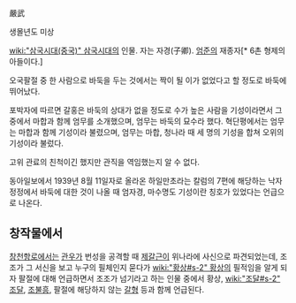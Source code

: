 嚴武

생몰년도 미상

[[wiki:"삼국시대(중국)" 삼국시대]]의 인물. 자는 자경(子卿). [[엄준]]의 재종자[* 6촌 형제의 아들이다.]

오국팔절 중 한 사람으로 바둑을 두는 것에서는 짝이 될 이가 없었다고 할 정도로 바둑에 뛰어났다.

포박자에 따르면 갈홍은 바둑의 상대가 없을 정도로 수가 높은 사람을 기성이라면서 그 중에서 마합과 함께 엄무를 소개했으며, 엄무는 바둑의 묘수라 했다. 혁단평에서는 엄무는 마합과 함께 기성이라 불렸으며, 엄무는 마합, 청나라 때 세 명의 기성을 합쳐 오위의 기성이라 불렀다.

고위 관료의 친척이긴 했지만 관직을 역임했는지 알 수 없다.

동아일보에서 1939년 8월 11일자로 올라온 하일만초라는 칼럼의 7편에 해당하는 낙자정정에서 바둑에 대한 것이 나올 때 엄자경, 마수명도 기성이란 칭호가 있었다는 언급으로 나온다.

== 창작물에서 ==
[[창천항로]]에서는 [[관우]]가 번성을 공격할 때 [[제갈근]]이 위나라에 사신으로 파견되었는데, 조조가 그 서신을 보고 누구의 필체인지 묻다가 [[wiki:"황상#s-2" 황상]]의 필적임을 알게 되자 팔절에 대해 언급하면서 조조가 넘기라고 하는 인물 중에서 황상, [[wiki:"조달#s-2" 조달]], [[조불흥]], 팔절에 해당하지 않는 [[갈형]] 등과 함께 언급된다.
